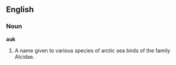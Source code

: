 ==English==

===Noun===

'''auk'''

#A name given to various species of arctic sea birds of the family Alcidae.